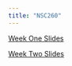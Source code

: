 ```yaml
---
title: "NSC260"
---
```


[Week One Slides](vuu/chapter_one.pdf) 

[Week Two Slides](vuu/chapter_two.pdf) 

